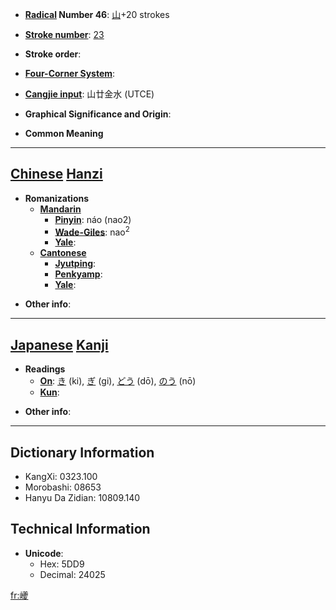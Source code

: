 * '''[[Wiktionary:Chinese radical index| Radical]] Number 46''': [[Wiktionary:Chinese radical index 山|山]]+20 strokes

* '''[[Wiktionary:Chinese total strokes index|Stroke number]]''': [[Wiktionary:Chinese total strokes index 23|23]]

* '''Stroke order''': 

* '''[[Wiktionary:Chinese four corner index|Four-Corner System]]''': 

* '''[[Wiktionary:Chinese Cangjie index|Cangjie input]]''': 山廿金水 (UTCE)

* '''Graphical Significance and Origin''': 

* '''Common Meaning'''

----

== [[Chinese]] [[Hanzi]] ==

* '''Romanizations'''
** '''[[Mandarin]]'''
*** '''[[Pinyin]]''': náo (nao2)
*** '''[[Wade-Giles]]''': nao<sup>2</sup>
*** '''[[Yale]]''': 
** '''[[Cantonese]]'''
*** '''[[Jyutping]]''':
*** '''[[Penkyamp]]''': 
*** '''[[Yale]]''': 

* '''Other info''': 

----

== [[Japanese]] [[Kanji]] ==

* '''Readings'''
** '''[[On]]''': [[き]] (ki), [[ぎ]] (gi), [[どう]] (dō), [[のう]] (nō)
** '''[[Kun]]''': 

* '''Other info''':  

----

== Dictionary Information ==

* KangXi: 0323.100
* Morobashi: 08653
* Hanyu Da Zidian: 10809.140

== Technical Information ==

* '''Unicode''':
** Hex: 5DD9
** Decimal: 24025

[[fr:巙]]